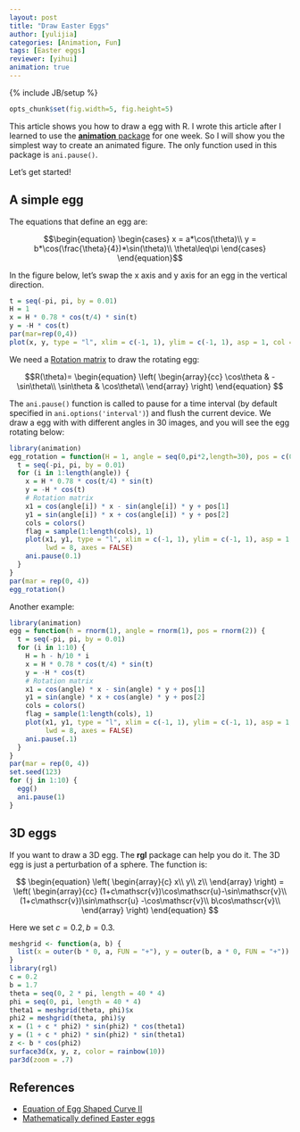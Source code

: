 ```yaml
---
layout: post
title: "Draw Easter Eggs"
author: [yulijia]
categories: [Animation, Fun]
tags: [Easter eggs]
reviewer: [yihui]
animation: true
---
```

{% include JB/setup %}
```r
opts_chunk$set(fig.width=5, fig.height=5)
```
This article shows you how to draw a egg with R. I wrote this article after I learned to use the [**animation** package](http://yihui.name/animation) for one week. So I will show you the simplest way to create an animated figure. The only function used in this package is `ani.pause()`.

Let's get started!

## A simple egg

The equations that define an egg are:

$$\begin{equation}
\begin{cases}
x = a*\cos(\theta)\\
y = b*\cos(\frac{\theta}{4})*\sin(\theta)\\
\theta\leq\pi
\end{cases}
\end{equation}$$

In the figure below, let's swap the x axis and y axis for an egg in the vertical direction.

```r
t = seq(-pi, pi, by = 0.01)
H = 1
x = H * 0.78 * cos(t/4) * sin(t)
y = -H * cos(t)
par(mar=rep(0,4))
plot(x, y, type = "l", xlim = c(-1, 1), ylim = c(-1, 1), asp = 1, col = "orange1", lwd = 5, axes = FALSE)
```

We need a [Rotation matrix](http://en.wikipedia.org/wiki/Rotation_matrix) to draw the rotating egg:

$$R(\theta)=
\begin{equation}
\left(
  \begin{array}{cc}
    \cos\theta & -\sin\theta\\
    \sin\theta & \cos\theta\\
  \end{array}
\right)
\end{equation}
$$

The `ani.pause()` function is called to pause for a time interval (by default specified in `ani.options('interval')`) and flush the current device. We draw a egg with with different angles in 30 images, and you will see the egg rotating below:

```r
library(animation)
egg_rotation = function(H = 1, angle = seq(0,pi*2,length=30), pos = c(0, 0)) {
  t = seq(-pi, pi, by = 0.01)
  for (i in 1:length(angle)) {
    x = H * 0.78 * cos(t/4) * sin(t)
    y = -H * cos(t)
    # Rotation matrix
    x1 = cos(angle[i]) * x - sin(angle[i]) * y + pos[1]
    y1 = sin(angle[i]) * x + cos(angle[i]) * y + pos[2]
    cols = colors()
    flag = sample(1:length(cols), 1)
    plot(x1, y1, type = "l", xlim = c(-1, 1), ylim = c(-1, 1), asp = 1, col = cols[flag],
         lwd = 8, axes = FALSE)
    ani.pause(0.1)
  }
}
par(mar = rep(0, 4))
egg_rotation()
```

Another example:

```r
library(animation)
egg = function(h = rnorm(1), angle = rnorm(1), pos = rnorm(2)) {
  t = seq(-pi, pi, by = 0.01)
  for (i in 1:10) {
    H = h - h/10 * i
    x = H * 0.78 * cos(t/4) * sin(t)
    y = -H * cos(t)
    # Rotation matrix
    x1 = cos(angle) * x - sin(angle) * y + pos[1]
    y1 = sin(angle) * x + cos(angle) * y + pos[2]
    cols = colors()
    flag = sample(1:length(cols), 1)
    plot(x1, y1, type = "l", xlim = c(-1, 1), ylim = c(-1, 1), asp = 1, col = cols[flag],
         lwd = 8, axes = FALSE)
    ani.pause(.1)
  }
}
par(mar = rep(0, 4))
set.seed(123)
for (j in 1:10) {
  egg()
  ani.pause(1)
}
```

## 3D eggs

If you want to draw a 3D egg. The **rgl** package can help you do it. The 3D egg is just a perturbation of a sphere. The function is:

$$
\begin{equation}
\left(
  \begin{array}{c}
    x\\
    y\\
    z\\
  \end{array}
\right)
=
\left(
  \begin{array}{cc}
    (1+c\mathscr{v})\cos\mathscr{u}-\sin\mathscr{v}\\
    (1+c\mathscr{v})\sin\mathscr{u} -\cos\mathscr{v}\\
    b\cos\mathscr{v}\\
  \end{array}
\right)
\end{equation}
$$

Here we set $c=0.2, b=0.3$.

```r
meshgrid <- function(a, b) {
  list(x = outer(b * 0, a, FUN = "+"), y = outer(b, a * 0, FUN = "+"))
}
library(rgl)
c = 0.2
b = 1.7
theta = seq(0, 2 * pi, length = 40 * 4)
phi = seq(0, pi, length = 40 * 4)
theta1 = meshgrid(theta, phi)$x
phi2 = meshgrid(theta, phi)$y
x = (1 + c * phi2) * sin(phi2) * cos(theta1)
y = (1 + c * phi2) * sin(phi2) * sin(theta1)
z <- b * cos(phi2)
surface3d(x, y, z, color = rainbow(10))
par3d(zoom = .7)
```

## References

- [Equation of Egg Shaped Curve II ](http://www16.ocn.ne.jp/~akiko-y/Egg_by_Itou/index_egg_by_Itou_E.html)
- [Mathematically defined Easter eggs](http://danielwalsh.tumblr.com/post/2742366331/mathematically-defined-easter-eggs)
